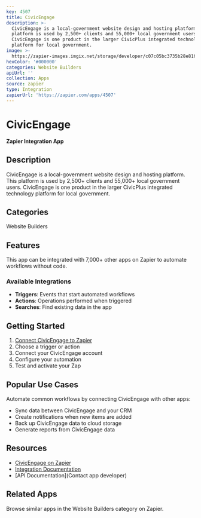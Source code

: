 ```yaml
---
key: 4507
title: CivicEngage
description: >-
  CivicEngage is a local-government website design and hosting platform. This
  platform is used by 2,500+ clients and 55,000+ local government users.
  CivicEngage is one product in the larger CivicPlus integrated technology
  platform for local government.
image: >-
  https://zapier-images.imgix.net/storage/developer/c07c05bc3735b28e81668ff421924ba7.png?auto=format%2Ccompress&ixlib=python-3.0.0&q=50
hexColor: '#000000'
categories: Website Builders
apiUrl: ''
collection: Apps
source: zapier
type: Integration
zapierUrl: 'https://zapier.com/apps/4507'
---
```

# CivicEngage

**Zapier Integration App**

## Description

CivicEngage is a local-government website design and hosting platform. This platform is used by 2,500+ clients and 55,000+ local government users. CivicEngage is one product in the larger CivicPlus integrated technology platform for local government.

## Categories

Website Builders

## Features

This app can be integrated with 7,000+ other apps on Zapier to automate workflows without code.

### Available Integrations

- **Triggers**: Events that start automated workflows
- **Actions**: Operations performed when triggered
- **Searches**: Find existing data in the app

## Getting Started

1. [Connect CivicEngage to Zapier](https://zapier.com/apps/4507)
2. Choose a trigger or action
3. Connect your CivicEngage account
4. Configure your automation
5. Test and activate your Zap

## Popular Use Cases

Automate common workflows by connecting CivicEngage with other apps:

- Sync data between CivicEngage and your CRM
- Create notifications when new items are added
- Back up CivicEngage data to cloud storage
- Generate reports from CivicEngage data

## Resources

- [CivicEngage on Zapier](https://zapier.com/apps/4507)
- [Integration Documentation](https://zapier.com/apps/4507/integrations)
- [API Documentation](Contact app developer)

## Related Apps

Browse similar apps in the Website Builders category on Zapier.
